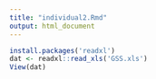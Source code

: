 ```yaml
---
title: "individual2.Rmd"
output: html_document
---
```


```r
install.packages('readxl')
dat <- readxl::read_xls('GSS.xls')
View(dat)
```


```r

```



```r

```


